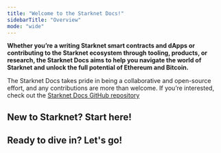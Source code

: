 ```yaml
---
title: "Welcome to the Starknet Docs!"
sidebarTitle: "Overview"
mode: "wide"
---
```


**Whether you’re a writing Starknet smart contracts and dApps or contributing to the Starknet ecosystem through tooling, products, or research, the Starknet Docs aims to help you navigate the world of Starknet and unlock the full potential of Ethereum and Bitcoin.**

<Note>The Starknet Docs takes pride in being a collaborative and open-source effort, and any contributions are more than welcome. If you’re interested, check out the [Starknet Docs GitHub repository](https://github.com/starknet-io/starknet-docs)</Note>

## <Icon icon="seedling" size={30} />  New to Starknet? Start here!

<Columns cols={2}>
<Card
  title="What is Starknet?"
  icon="circle-question"
  href="https://www.starknet.io/what-is-starknet/"
  cta="Get to know the most performant L2 ZK Rollup"
>
</Card>
<Card
  title="What is Cairo?"
  icon="circle-question"
  href="https://www.starknet.io/cairo-book/ch00-00-introduction.html"
  cta="Unpack Starknet's unique programming language"
>
</Card>
</Columns>

## <Icon icon="mask-snorkel" size={30} />  Ready to dive in? Let's go!
<Columns cols={2}>
<Card
  title="Quickstart"
  icon="rocket"
  href="/guides/quickstart/environment-setup"
  cta="Deploy your first Starknet contract in no time"
>
</Card>
<Card
  title="Ecosystem"
  icon="globe"
  href="/ecosystem/overview"
  cta="Explore Starknet’s vast developer landscape"
>
</Card>
</Columns>
<Columns cols={2}>
<Card
  title="Architecture"
  icon="cubes"
  href="/architecture/overview"
  cta="Break down Starknet's unique design"
>
</Card>
<Card
  title="References"
  icon="book"
  href="/resources/chain-info"
  cta="Browse through various useful resources"
>
</Card>
</Columns>